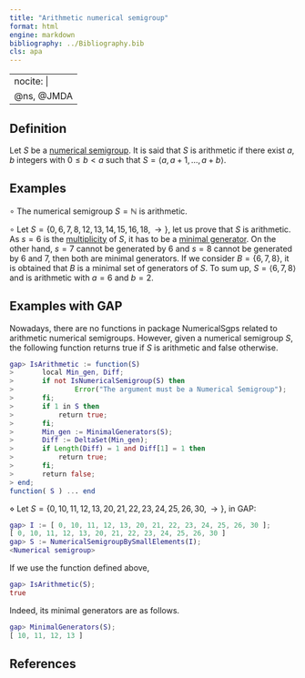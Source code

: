 ```yaml
---
title: "Arithmetic numerical semigroup"
format: html
engine: markdown
bibliography: ../Bibliography.bib
cls: apa
---
```


---
nocite: |
  @ns, @JMDA
---

<!-- Definición de Num. Sem. -->

## Definition

Let $S$ be a [numerical semigroup](../Basic-concepts/Numerical-semigroup.qmd). It is said that $S$ is arithmetic if there exist $a, b$ integers with $0 \le b < a$ such that $S = \langle a, a+1, \ldots, a + b \rangle$.

## Examples

$\circ$ The numerical semigroup $S = \mathbb{N}$ is arithmetic.

$\circ$ Let $S = \{0, 6, 7, 8, 12, 13, 14, 15, 16, 18, \rightarrow \}$, let us prove that $S$ is arithmetic. As $s = 6$ is the [multiplicity](../Basic-concepts/Multiplicity.qmd) of $S$, it has to be a [minimal generator](../Basic-concepts/Minimal-set-of-generators.qmd). On the other hand, $s = 7$ cannot be generated by $6$ and $s = 8$ cannot be generated by $6$ and $7$, then both are minimal generators. If we consider $B = \{6, 7, 8\}$, it is obtained that $B$ is a minimal set of generators of $S$. To sum up, $S = \langle 6, 7, 8 \rangle$ and is arithmetic with $a = 6$ and $b = 2$.

## Examples with GAP

Nowadays, there are no functions in package NumericalSgps related to arithmetic numerical semigroups. However, given a numerical semigroup $S$, the following function returns true if $S$ is arithmetic and false otherwise.

``` gap
gap> IsArithmetic := function(S)
>       local Min_gen, Diff;
>       if not IsNumericalSemigroup(S) then
>               Error("The argument must be a Numerical Semigroup");
>       fi;
>       if 1 in S then
>           return true;
>       fi;
>       Min_gen := MinimalGenerators(S);
>       Diff := DeltaSet(Min_gen);
>       if Length(Diff) = 1 and Diff[1] = 1 then
>           return true;
>       fi;
>       return false;
> end;
function( S ) ... end
```

$\diamond$ Let $S = \{0, 10, 11, 12, 13, 20, 21, 22, 23, 24, 25, 26, 30, \rightarrow \}$, in GAP:

``` gap
gap> I := [ 0, 10, 11, 12, 13, 20, 21, 22, 23, 24, 25, 26, 30 ];
[ 0, 10, 11, 12, 13, 20, 21, 22, 23, 24, 25, 26, 30 ]
gap> S := NumericalSemigroupBySmallElements(I);
<Numerical semigroup>
```

If we use the function defined above,

``` gap
gap> IsArithmetic(S);
true
```

Indeed, its minimal generators are as follows.

``` gap
gap> MinimalGenerators(S);
[ 10, 11, 12, 13 ]
```

## References

::: {#refs}

:::
